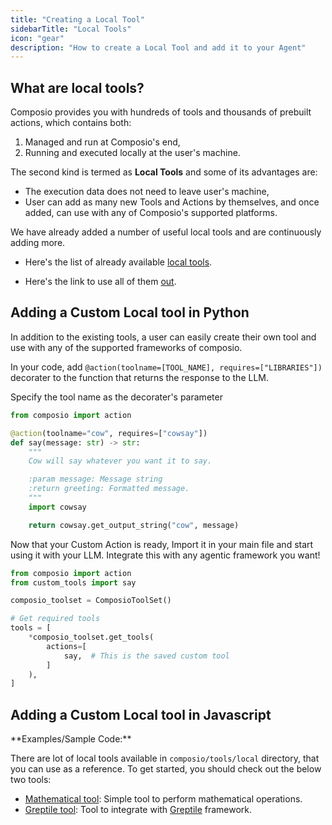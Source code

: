 ```yaml
---
title: "Creating a Local Tool"
sidebarTitle: "Local Tools"
icon: "gear"
description: "How to create a Local Tool and add it to your Agent"
---
```


## What are local tools?
Composio provides you with hundreds of tools and thousands of prebuilt actions, which contains both: 
 1. Managed and run at Composio's end,
 2. Running and executed locally at the user's machine. 

The second kind is termed as **Local Tools** and some of its advantages are: 

* The execution data does not need to leave user's machine,
* User can add as many new Tools and Actions by themselves, and once added,  can use with any of Composio's supported platforms.

We have already added a number of useful local tools and are continuously adding more. 

* Here's the list of already available [local tools](./list_local_tools).


* Here's the link to use all of them [out](https://github.com/ComposioHQ/composio/tree/master/python/composio/tools/local).


## Adding a Custom Local tool in Python

In addition to the existing tools, a user can easily create their own tool and use with any of the supported frameworks of composio.

<Steps>
<Step title="Add the action Decorator">

In your code, add ```@action(toolname=[TOOL_NAME], requires=["LIBRARIES"])``` decorater to the function that returns the response to the LLM.

Specify the tool name as the decorater's parameter
<CodeGroup>
```python Create a Custom Action using Decorator
from composio import action

@action(toolname="cow", requires=["cowsay"])
def say(message: str) -> str:
    """
    Cow will say whatever you want it to say.

    :param message: Message string
    :return greeting: Formatted message.
    """
    import cowsay

    return cowsay.get_output_string("cow", message)
```
</CodeGroup>
</Step>

<Step title="Import your Action">

Now that your Custom Action is ready, Import it in your main file and start using it with your LLM.
Integrate this with any agentic framework you want!
<CodeGroup>
```python Use the custom tool
from composio import action
from custom_tools import say

composio_toolset = ComposioToolSet()

# Get required tools
tools = [
    *composio_toolset.get_tools(
        actions=[
            say,  # This is the saved custom tool
        ]
    ),
]
```
</CodeGroup>
</Step>
</Steps>

## Adding a Custom Local tool in Javascript

  <Card title="Coming Soon!">
  </Card>
**Examples/Sample Code:**

There are lot of local tools available in `composio/tools/local` directory, that you can use as a reference. To get started, you should check out the below two tools:

- [Mathematical tool](https://github.com/ComposioHQ/composio/blob/master/python/composio/tools/local/mathematical/tool.py): Simple tool to perform mathematical operations.
- [Greptile tool](https://github.com/ComposioHQ/composio/blob/master/python/composio/tools/local/greptile/tool.py): Tool to integrate with [Greptile](https://www.greptile.com/) framework.
